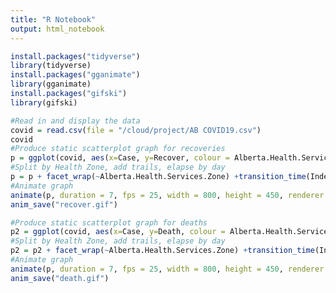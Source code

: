 ```yaml
---
title: "R Notebook"
output: html_notebook
---
```

```r
install.packages("tidyverse")
library(tidyverse)
install.packages("gganimate")
library(gganimate)
install.packages("gifski")
library(gifski)
```

```r
#Read in and display the data
covid = read.csv(file = "/cloud/project/AB COVID19.csv")
covid
#Produce static scatterplot graph for recoveries
p = ggplot(covid, aes(x=Case, y=Recover, colour = Alberta.Health.Services.Zone))+geom_point()+labs(x="# of Cases", y="# of Recoveries")
#Split by Health Zone, add trails, elapse by day
p = p + facet_wrap(~Alberta.Health.Services.Zone) +transition_time(Index)+ shadow_mark(alpha = 0.3, size = 0.5)+labs(title = "Day: {frame_time}")
#Animate graph
animate(p, duration = 7, fps = 25, width = 800, height = 450, renderer = gifski_renderer())
anim_save("recover.gif")
```

```r
#Produce static scatterplot graph for deaths
p2 = ggplot(covid, aes(x=Case, y=Death, colour = Alberta.Health.Services.Zone))+geom_point()+labs(x="# of Cases", y="# of Deaths")
#Split by Health Zone, add trails, elapse by day
p2 = p2 + facet_wrap(~Alberta.Health.Services.Zone) +transition_time(Index)+ shadow_mark(alpha = 0.3, size = 0.5)+labs(title = "Day: {frame_time}")
#Animate graph
animate(p, duration = 7, fps = 25, width = 800, height = 450, renderer = gifski_renderer())
anim_save("death.gif")
```

